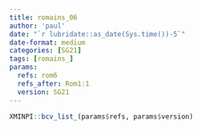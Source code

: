 ```yaml
---
title: romains_06
author: 'paul'
date: "`r lubridate::as_date(Sys.time())-5`"
date-format: medium
categories: [SG21]
tags: [romains_]
params:
  refs: rom6
  refs_after: Rom1:1
  version: SG21
---
```


```r
XMINPI::bcv_list_(params$refs, params$version)
```

